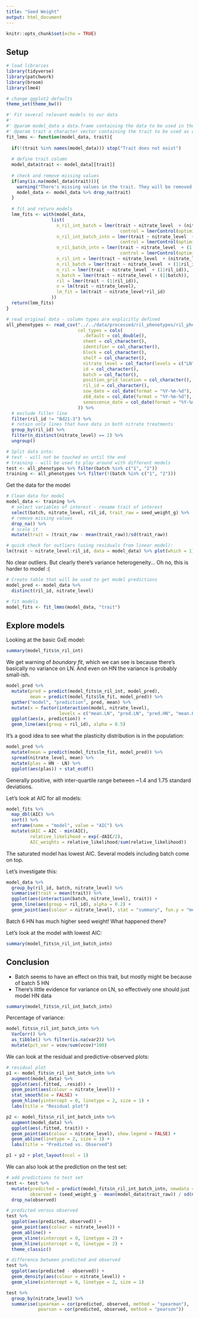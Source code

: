 ```yaml
---
title: "Seed Weight"
output: html_document
---
```


```r
knitr::opts_chunk$set(echo = TRUE)
```

## Setup

```r
# load libraries
library(tidyverse)
library(patchwork)
library(broom)
library(lme4)

# change ggplot2 defaults
theme_set(theme_bw())
```

```r
#' Fit several relevant models to our data
#'
#' @param model_data a data.frame containing the data to be used in the model
#' @param trait a character vector containing the trait to be used as outcome variable
fit_lmms <- function(model_data, trait){
  
  if(!(trait %in% names(model_data))) stop("Trait does not exist")
  
  # define trait column
  model_data$trait <- model_data[[trait]]
  
  # check and remove missing values
  if(any(is.na(model_data$trait))){
    warning("There's missing values in the trait. They will be removed.\n")
    model_data <- model_data %>% drop_na(trait)
  }
  
  # fit and return models
  lmm_fits <- with(model_data,
                 list(
                   n_ril_int_batch = lmer(trait ~ nitrate_level  + (nitrate_level|ril_id) + (1|batch),
                                           control = lmerControl(optimizer ="Nelder_Mead")),
                   n_ril_int_batch_intn = lmer(trait ~ nitrate_level  + (nitrate_level|ril_id) + (nitrate_level|batch),
                                           control = lmerControl(optimizer ="Nelder_Mead")),
                   n_ril_batch_intn = lmer(trait ~ nitrate_level  + (1|ril_id) + (nitrate_level|batch),
                                           control = lmerControl(optimizer ="Nelder_Mead")),
                   n_ril_int = lmer(trait ~ nitrate_level  + (nitrate_level|ril_id)),
                   n_ril_batch = lmer(trait ~ nitrate_level  + (1|ril_id) + (1|batch)),
                   n_ril = lmer(trait ~ nitrate_level  + (1|ril_id)),
                   n_batch = lmer(trait ~ nitrate_level + (1|batch)),
                   ril = lmer(trait ~ (1|ril_id)),
                   n = lm(trait ~ nitrate_level),
                   lm_fit = lm(trait ~ nitrate_level*ril_id)
                 ))
  return(lmm_fits)
}
```


```r
# read original data - column types are explicitly defined
all_phenotypes <- read_csv("../../data/processed/ril_phenotypes/ril_phenotypic_data.csv",
                           col_types = cols(
                             .default = col_double(),
                             sheet = col_character(),
                             identifier = col_character(),
                             block = col_character(),
                             shelf = col_character(),
                             nitrate_level = col_factor(levels = c("LN", "HN")),
                             id = col_character(),
                             batch = col_factor(),
                             position_grid_location = col_character(),
                             ril_id = col_character(),
                             sow_date = col_date(format = "%Y-%m-%d"),
                             z68_date = col_date(format = "%Y-%m-%d"),
                             senescence_date = col_date(format = "%Y-%m-%d")
                           )) %>% 
  # exclude filler line
  filter(ril_id != "Bd21-3") %>% 
  # retain only lines that have data in both nitrate treatments
  group_by(ril_id) %>% 
  filter(n_distinct(nitrate_level) == 2) %>% 
  ungroup()

# Split data into:
# test - will not be touched on until the end
# training - will be used to play around with different models
test <- all_phenotypes %>% filter(batch %in% c("1", "2"))
training <- all_phenotypes %>% filter(!(batch %in% c("1", "2")))
```

Get the data for the model

```r
# Clean data for model
model_data <- training %>% 
  # select variables of interest - rename trait of interest
  select(batch, nitrate_level, ril_id, trait_raw = seed_weight_g) %>% 
  # remove missing values
  drop_na() %>% 
  # scale it
  mutate(trait = (trait_raw - mean(trait_raw))/sd(trait_raw))

# quick check for outliers (using residuals from linear model):
lm(trait ~ nitrate_level:ril_id, data = model_data) %>% plot(which = 1)
```

No clear outliers. But clearly there's variance heterogeneity... Oh no, this is harder to model :(

```r
# Create table that will be used to get model predictions
model_pred <- model_data %>% 
  distinct(ril_id, nitrate_level)

# fit models
model_fits <- fit_lmms(model_data, "trait")
```


## Explore models

Looking at the basic GxE model:

```r
summary(model_fits$n_ril_int)
```

We get warning of _boundary fit_, which we can see is because there's basically no variance on LN.
And even on HN the variance is probably small-ish.

```r
model_pred %>% 
  mutate(pred = predict(model_fits$n_ril_int, model_pred),
         mean = predict(model_fits$lm_fit, model_pred)) %>% 
  gather("model", "prediction", pred, mean) %>% 
  mutate(x = factor(interaction(model, nitrate_level), 
                    levels = c("mean.LN", "pred.LN", "pred.HN", "mean.HN"))) %>% 
  ggplot(aes(x, prediction)) +
  geom_line(aes(group = ril_id), alpha = 0.5)
```

It's a good idea to see what the plasticity distribution is in the population:

```r
model_pred %>% 
  mutate(mean = predict(model_fits$lm_fit, model_pred)) %>% 
  spread(nitrate_level, mean) %>% 
  mutate(plas = HN - LN) %>% 
  ggplot(aes(plas)) + stat_ecdf()
```

Generally positive, with inter-quartile range between ~1.4 and 1.75 standard deviations. 

Let's look at AIC for all models:

```r
model_fits %>% 
  map_dbl(AIC) %>% 
  sort() %>% 
  enframe(name = "model", value = "AIC") %>% 
  mutate(dAIC = AIC - min(AIC),
         relative_likelihood = exp(-dAIC/2),
         AIC_weights = relative_likelihood/sum(relative_likelihood))
```

The saturated model has lowest AIC. Several models including batch come on top.

Let's investigate this:

```r
model_data %>% 
  group_by(ril_id, batch, nitrate_level) %>% 
  summarise(trait = mean(trait)) %>% 
  ggplot(aes(interaction(batch, nitrate_level), trait)) + 
  geom_line(aes(group = ril_id), alpha = 0.2) +
  geom_point(aes(colour = nitrate_level), stat = "summary", fun.y = "mean", size = 3)
```

Batch 6 HN has much higher seed weight! What happened there?

Let's look at the model with lowest AIC:

```r
summary(model_fits$n_ril_int_batch_intn)
```




## Conclusion

- Batch seems to have an effect on this trait, but mostly might be because of batch 5 HN
- There's little evidence for variance on LN, so effectively one should just model HN data

```r
summary(model_fits$n_ril_int_batch_intn)
```

Percentage of variance:

```r
model_fits$n_ril_int_batch_intn %>% 
  VarCorr() %>% 
  as_tibble() %>% filter(is.na(var2)) %>% 
  mutate(pct_var = vcov/sum(vcov)*100)
```

We can look at the residual and predictive-observed plots:

```r
# residual plot
p1 <- model_fits$n_ril_int_batch_intn %>% 
  augment(model_data) %>% 
  ggplot(aes(.fitted, .resid)) +
  geom_point(aes(colour = nitrate_level)) + 
  stat_smooth(se = FALSE) +
  geom_hline(yintercept = 0, linetype = 2, size = 1) +
  labs(title = "Residual plot")

p2 <- model_fits$n_ril_int_batch_intn %>% 
  augment(model_data) %>% 
  ggplot(aes(.fitted, trait)) +
  geom_point(aes(colour = nitrate_level), show.legend = FALSE) + 
  geom_abline(linetype = 2, size = 1) +
  labs(title = "Predicted vs. Observed")

p1 + p2 + plot_layout(ncol = 1)
```

We can also look at the prediction on the test set:

```r
# add predictions to test set
test <- test %>% 
  mutate(predicted = predict(model_fits$n_ril_int_batch_intn, newdata = test, allow.new.levels = TRUE),
         observed = (seed_weight_g - mean(model_data$trait_raw)) / sd(model_data$trait_raw)) %>% 
  drop_na(observed)

# predicted versus observed
test %>% 
  ggplot(aes(predicted, observed)) +
  geom_point(aes(colour = nitrate_level)) +
  geom_abline() +
  geom_vline(xintercept = 0, linetype = 2) +
  geom_hline(yintercept = 0, linetype = 2) +
  theme_classic()

# difference between predicted and observed
test %>% 
  ggplot(aes(predicted - observed)) +
  geom_density(aes(colour = nitrate_level)) +
  geom_vline(xintercept = 0, linetype = 2, size = 1)

test %>% 
  group_by(nitrate_level) %>% 
  summarise(spearman = cor(predicted, observed, method = "spearman"),
            pearson = cor(predicted, observed, method = "pearson"))
```